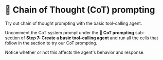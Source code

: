 # 🦸 Chain of Thought (CoT) prompting

Try out chain of thought prompting with the basic tool-calling agent.

Uncomment the CoT system prompt under the **🦸 CoT prompting** sub-section of **Step 7: Create a basic tool-calling agent** and run all the cells that follow in the section to try our CoT prompting.

Notice whether or not this affects the agent's behavior and response.